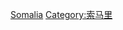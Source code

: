 {{Catnav|頁面分類|地理|国家|非洲国家|索马里}}
{{Commonscat|History of Somalia}}

[[Category:非洲各國歷史‎|Somalia]]
[[Category:索马里|Category:索马里]]